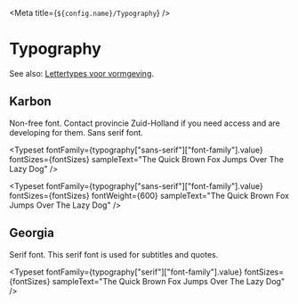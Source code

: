 
<Meta title={`${config.name}/Typography`} />


# Typography

See also: [Lettertypes voor vormgeving](https://wapenfeiten.zuid-holland.nl/bouwstenen/lettertype/lettertypes-voor-vormgeving).

## Karbon

Non-free font. Contact provincie Zuid-Holland if you need access and are developing for them.
Sans serif font.

<Typeset
  fontFamily={typography["sans-serif"]["font-family"].value}
  fontSizes={fontSizes}
  sampleText="The Quick Brown Fox Jumps Over The Lazy Dog"
/>

<Typeset
  fontFamily={typography["sans-serif"]["font-family"].value}
  fontSizes={fontSizes}
  fontWeight={600}
  sampleText="The Quick Brown Fox Jumps Over The Lazy Dog"
/>

## Georgia

Serif font. This serif font is used for subtitles and quotes.

<Typeset
  fontFamily={typography["serif"]["font-family"].value}
  fontSizes={fontSizes}
  sampleText="The Quick Brown Fox Jumps Over The Lazy Dog"
/>
